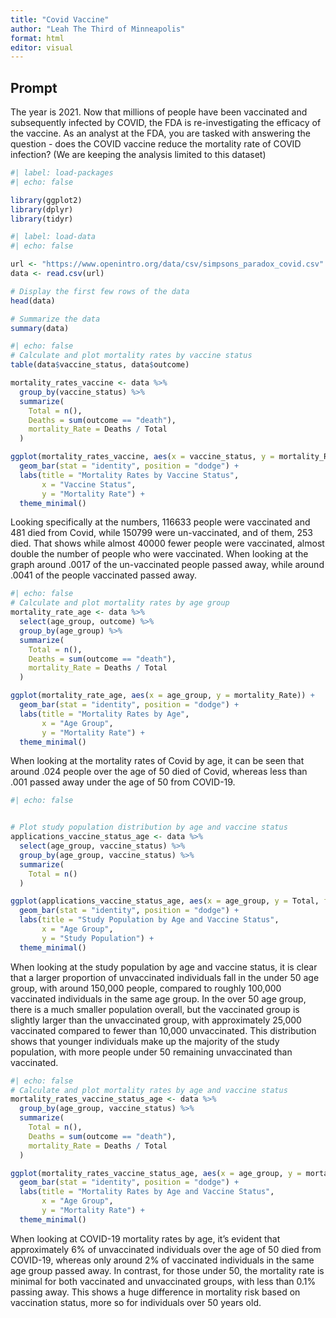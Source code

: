 ---
title: "Covid Vaccine"
author: "Leah The Third of Minneapolis"
format: html
editor: visual
---

## Prompt

The year is 2021. Now that millions of people have been vaccinated and subsequently infected by COVID, the FDA is re-investigating the efficacy of the vaccine. As an analyst at the FDA, you are tasked with answering the question - does the COVID vaccine reduce the mortality rate of COVID infection? (We are keeping the analysis limited to this dataset)

```{r}
#| label: load-packages
#| echo: false

library(ggplot2)
library(dplyr)
library(tidyr)
```

```{r}
#| label: load-data
#| echo: false

url <- "https://www.openintro.org/data/csv/simpsons_paradox_covid.csv"
data <- read.csv(url)
```

```{r}

# Display the first few rows of the data
head(data)

# Summarize the data
summary(data)

```

```{r}

#| echo: false
# Calculate and plot mortality rates by vaccine status
table(data$vaccine_status, data$outcome)

mortality_rates_vaccine <- data %>%
  group_by(vaccine_status) %>%
  summarize(
    Total = n(),
    Deaths = sum(outcome == "death"),
    mortality_Rate = Deaths / Total
  )

ggplot(mortality_rates_vaccine, aes(x = vaccine_status, y = mortality_Rate)) +
  geom_bar(stat = "identity", position = "dodge") +
  labs(title = "Mortality Rates by Vaccine Status", 
       x = "Vaccine Status", 
       y = "Mortality Rate") +
  theme_minimal()

```

Looking specifically at the numbers, 116633 people were vaccinated and 481 died from Covid, while 150799 were un-vaccinated, and of them, 253 died. That shows while almost 40000 fewer people were vaccinated, almost double the number of people who were vaccinated. When looking at the graph around .0017 of the un-vaccinated people passed away, while around .0041 of the people vaccinated passed away.

```{r}

#| echo: false
# Calculate and plot mortality rates by age group
mortality_rate_age <- data %>%
  select(age_group, outcome) %>%
  group_by(age_group) %>%
  summarize(
    Total = n(),
    Deaths = sum(outcome == "death"),
    mortality_Rate = Deaths / Total
  )

ggplot(mortality_rate_age, aes(x = age_group, y = mortality_Rate)) +
  geom_bar(stat = "identity", position = "dodge") +
  labs(title = "Mortality Rates by Age", 
       x = "Age Group", 
       y = "Mortality Rate") +
  theme_minimal()
```

When looking at the mortality rates of Covid by age, it can be seen that around .024 people over the age of 50 died of Covid, whereas less than .001 passed away under the age of 50 from COVID-19.

```{r}

#| echo: false


# Plot study population distribution by age and vaccine status
applications_vaccine_status_age <- data %>%
  select(age_group, vaccine_status) %>%
  group_by(age_group, vaccine_status) %>%
  summarize(
    Total = n()
  )

ggplot(applications_vaccine_status_age, aes(x = age_group, y = Total, fill = vaccine_status)) +
  geom_bar(stat = "identity", position = "dodge") +
  labs(title = "Study Population by Age and Vaccine Status", 
       x = "Age Group", 
       y = "Study Population") +
  theme_minimal()
```

When looking at the study population by age and vaccine status, it is clear that a larger proportion of unvaccinated individuals fall in the under 50 age group, with around 150,000 people, compared to roughly 100,000 vaccinated individuals in the same age group. In the over 50 age group, there is a much smaller population overall, but the vaccinated group is slightly larger than the unvaccinated group, with approximately 25,000 vaccinated compared to fewer than 10,000 unvaccinated. This distribution shows that younger individuals make up the majority of the study population, with more people under 50 remaining unvaccinated than vaccinated.

```{r}
#| echo: false
# Calculate and plot mortality rates by age and vaccine status
mortality_rates_vaccine_status_age <- data %>%
  group_by(age_group, vaccine_status) %>%
  summarize(
    Total = n(),
    Deaths = sum(outcome == "death"),
    mortality_Rate = Deaths / Total
  )

ggplot(mortality_rates_vaccine_status_age, aes(x = age_group, y = mortality_Rate, fill = vaccine_status)) +
  geom_bar(stat = "identity", position = "dodge") +
  labs(title = "Mortality Rates by Age and Vaccine Status", 
       x = "Age Group", 
       y = "Mortality Rate") +
  theme_minimal()
```

When looking at COVID-19 mortality rates by age, it’s evident that approximately 6% of unvaccinated individuals over the age of 50 died from COVID-19, whereas only around 2% of vaccinated individuals in the same age group passed away. In contrast, for those under 50, the mortality rate is minimal for both vaccinated and unvaccinated groups, with less than 0.1% passing away. This shows a huge difference in mortality risk based on vaccination status, more so for individuals over 50 years old.

